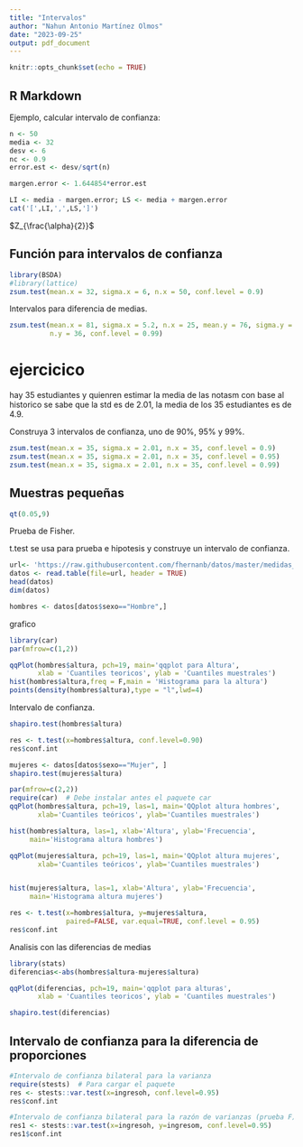 ```yaml
---
title: "Intervalos"
author: "Nahun Antonio Martínez Olmos"
date: "2023-09-25"
output: pdf_document
---
```


```r
knitr::opts_chunk$set(echo = TRUE)
```

## R Markdown

Ejemplo, calcular intervalo de confianza:

```r
n <- 50
media <- 32
desv <- 6
nc <- 0.9
error.est <- desv/sqrt(n)

margen.error <- 1.644854*error.est

LI <- media - margen.error; LS <- media + margen.error
cat('[',LI,',',LS,']')
```

$Z_{\frac{\alpha}{2}}$

## Función para intervalos de confianza

```r
library(BSDA)
#library(lattice)
zsum.test(mean.x = 32, sigma.x = 6, n.x = 50, conf.level = 0.9)
```

Intervalos para diferencia de medias.

```r
zsum.test(mean.x = 81, sigma.x = 5.2, n.x = 25, mean.y = 76, sigma.y = 3.4,
          n.y = 36, conf.level = 0.99)
```

# ejercicico

hay 35 estudiantes y quienren estimar la media de las notasm con base al historico se sabe que la std es de 2.01, la media de los 35 estudiantes es de 4.9.

Construya 3 intervalos de confianza, uno de 90%, 95% y 99%.

```r
zsum.test(mean.x = 35, sigma.x = 2.01, n.x = 35, conf.level = 0.9)
zsum.test(mean.x = 35, sigma.x = 2.01, n.x = 35, conf.level = 0.95)
zsum.test(mean.x = 35, sigma.x = 2.01, n.x = 35, conf.level = 0.99)
```

## Muestras pequeñas

```r
qt(0.05,9)
```

Prueba de Fisher.

t.test se usa para prueba e hipotesis y construye un intervalo de confianza.

```r
url<- 'https://raw.githubusercontent.com/fhernanb/datos/master/medidas_cuerpo'
datos <- read.table(file=url, header = TRUE)
head(datos)
dim(datos)
```

```r
hombres <- datos[datos$sexo=="Hombre",]
```

grafico

```r
library(car)
par(mfrow=c(1,2))

qqPlot(hombres$altura, pch=19, main='qqplot para Altura',
       xlab = 'Cuantiles teoricos', ylab = 'Cuantiles muestrales')
hist(hombres$altura,freq = F,main = 'Histograma para la altura')
points(density(hombres$altura),type = "l",lwd=4)
```

Intervalo de confianza.

```r
shapiro.test(hombres$altura)

res <- t.test(x=hombres$altura, conf.level=0.90)
res$conf.int
```

```r
mujeres <- datos[datos$sexo=="Mujer", ]
shapiro.test(mujeres$altura)
```

```r
par(mfrow=c(2,2))
require(car)  # Debe instalar antes el paquete car
qqPlot(hombres$altura, pch=19, las=1, main='QQplot altura hombres',
       xlab='Cuantiles teóricos', ylab='Cuantiles muestrales')

hist(hombres$altura, las=1, xlab='Altura', ylab='Frecuencia',
     main='Histograma altura hombres')

qqPlot(mujeres$altura, pch=19, las=1, main='QQplot altura mujeres',
       xlab='Cuantiles teóricos', ylab='Cuantiles muestrales')


hist(mujeres$altura, las=1, xlab='Altura', ylab='Frecuencia',
     main='Histograma altura mujeres')

res <- t.test(x=hombres$altura, y=mujeres$altura,
              paired=FALSE, var.equal=TRUE, conf.level = 0.95)
res$conf.int

```

Analisis con las diferencias de medias

```r
library(stats)
diferencias<-abs(hombres$altura-mujeres$altura)

qqPlot(diferencias, pch=19, main='qqplot para alturas',
       xlab = 'Cuantiles teoricos', ylab = 'Cuantiles muestrales')

shapiro.test(diferencias)
```

## Intervalo de confianza para la diferencia de proporciones

```r
#Intervalo de confianza bilateral para la varianza
require(stests)  # Para cargar el paquete
res <- stests::var.test(x=ingresoh, conf.level=0.95)
res$conf.int

#Intervalo de confianza bilateral para la razón de varianzas (prueba F)
res1 <- stests::var.test(x=ingresoh, y=ingresom, conf.level=0.95)
res1$conf.int
```
